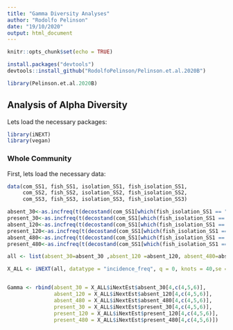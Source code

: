 ```yaml
---
title: "Gamma Diversity Analyses"
author: "Rodolfo Pelinson"
date: "19/10/2020"
output: html_document
---
```


```r
knitr::opts_chunk$set(echo = TRUE)
```

```r
install.packages("devtools")
devtools::install_github("RodolfoPelinson/Pelinson.et.al.2020B")
```

```r
library(Pelinson.et.al.2020B)
```


## Analysis of Alpha Diversity

Lets load the necessary packages:
```r
library(iNEXT)
library(vegan)
```


### Whole Community
First, lets load the necessary data:
```r
data(com_SS1, fish_SS1, isolation_SS1, fish_isolation_SS1,
     com_SS2, fish_SS2, isolation_SS2, fish_isolation_SS2,
     com_SS3, fish_SS3, isolation_SS3, fish_isolation_SS3)
```

```r
absent_30<-as.incfreq(t(decostand(com_SS1[which(fish_isolation_SS1 == "030 absent"),], method = "pa")))
present_30<-as.incfreq(t(decostand(com_SS1[which(fish_isolation_SS1 == "030 present"),], method = "pa")))
absent_120<-as.incfreq(t(decostand(com_SS1[which(fish_isolation_SS1 == "120 absent"),], method = "pa")))
present_120<-as.incfreq(t(decostand(com_SS1[which(fish_isolation_SS1 == "120 present"),], method = "pa")))
absent_480<-as.incfreq(t(decostand(com_SS1[which(fish_isolation_SS1 == "480 absent"),], method = "pa")))
present_480<-as.incfreq(t(decostand(com_SS1[which(fish_isolation_SS1 == "480 present"),], method = "pa")))

all <- list(absent_30=absent_30 ,absent_120 =absent_120, absent_480=absent_480, present_30=present_30,present_120=present_120,present_480=present_480)

X_ALL <- iNEXT(all, datatype = "incidence_freq", q = 0, knots = 40,se = T, conf = 0.95,nboot =10000, size = c(1:4))


Gamma <- rbind(absent_30 = X_ALL$iNextEst$absent_30[4,c(4,5,6)],
               absent_120 = X_ALL$iNextEst$absent_120[4,c(4,5,6)],
               absent_480 = X_ALL$iNextEst$absent_480[4,c(4,5,6)],
               present_30 = X_ALL$iNextEst$present_30[4,c(4,5,6)],
               present_120 = X_ALL$iNextEst$present_120[4,c(4,5,6)],
               present_480 = X_ALL$iNextEst$present_480[4,c(4,5,6)])
```

